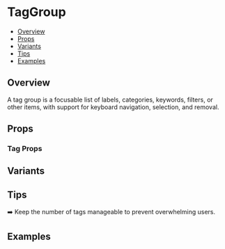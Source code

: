 
<Meta of={TagGroupStories} />

# TagGroup

- [Overview](#overview)
- [Props](#props)
- [Variants](#variants)
- [Tips](#tips)
- [Examples](#examples)

## Overview
A tag group is a focusable list of labels, categories, keywords, filters, or other items, with support for keyboard navigation, selection, and removal.

<Canvas of={TagGroupStories.Default} />


## Props

<Controls of={TagGroupStories.Default} />

### Tag Props
<ArgTypes of={TagStories.Default} />


## Variants



## Tips 
➡️ Keep the number of tags manageable to prevent overwhelming users.  

## Examples

<Canvas of={TagGroupStories.Icescream}/>

